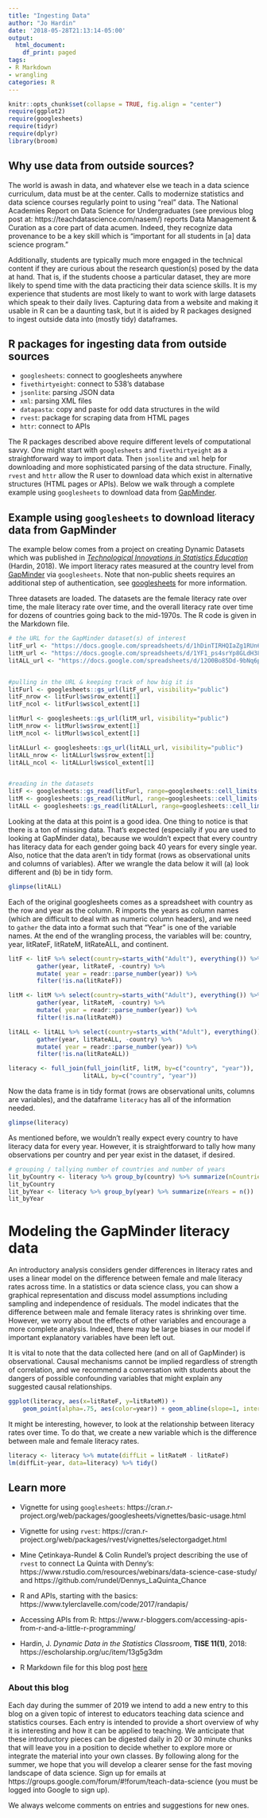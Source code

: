 ```yaml
---
title: "Ingesting Data"
author: "Jo Hardin"
date: '2018-05-28T21:13:14-05:00'
output:
  html_document:
    df_print: paged
tags:
- R Markdown
- wrangling
categories: R
---
```


```r
knitr::opts_chunk$set(collapse = TRUE, fig.align = "center")
require(ggplot2)
require(googlesheets)
require(tidyr)
require(dplyr)
library(broom)
```


## Why use data from outside sources? 


The world is awash in data, and whatever else we teach in a data science curriculum, data must be at the center.  Calls to modernize statistics and data science courses regularly point to using "real" data.  The National Academies Report on Data Science for Undergraduates (see previous blog post at: https://teachdatascience.com/nasem/) reports Data Management & Curation as a core part of data acumen.  Indeed, they recognize data provenance to be a key skill which is "important for all students in [a] data science program."

Additionally, students are typically much more engaged in the technical content if they are curious about the research question(s) posed by the data at hand.  That is, if the students choose a particular dataset, they are more likely to spend time with the data practicing their data science skills.  It is my experience that students are most likely to want to work with large datasets which speak to their daily lives.  Capturing data from a website and making it usable in R can be a daunting task, but it is aided by R packages designed to ingest outside data into (mostly tidy) dataframes.


## R packages for ingesting data from outside sources

* `googlesheets`: connect to googlesheets anywhere
* `fivethirtyeight`: connect to 538's database
* `jsonlite`: parsing JSON data
* `xml`: parsing XML files
* `datapasta`: copy and paste for odd data structures in the wild
* `rvest`: package for scraping data from HTML pages
* `httr`: connect to APIs

The R packages described above require different levels of computational savvy.  One might start with `googlesheets` and `fivethirtyeight` as a straightforward way to import data.  Then `jsonlite` and `xml` help for downloading and more sophisticated parsing of the data structure.  Finally, `rvest` and `httr` allow the R user to download data which exist in alternative structures (HTML pages or APIs).  Below we walk through a complete example using `googlesheets` to download data from [GapMinder](http://www.gapminder.org/).


## Example using `googlesheets` to download literacy data from GapMinder


The example below comes from a project on creating Dynamic Datasets which was published in [*Technological Innovations in Statistics Education*](https://escholarship.org/uc/item/13g5g3dm) (Hardin, 2018).  We import literacy rates measured at the country level from [GapMinder](http://www.gapminder.org/) via `googlesheets`.  Note that non-public sheets requires an additional step of authentication, see [googlesheets](https://github.com/jennybc/googlesheets) for more information.


Three datasets are loaded.  The datasets are the female literacy rate over time, the male literacy rate over time, and the overall literacy rate over time for dozens of countries going back to the mid-1970s.  The R code is given in the Markdown file.

```r
# the URL for the GapMinder dataset(s) of interest
litF_url <- "https://docs.google.com/spreadsheets/d/1hDinTIRHQIaZg1RUn6Z_6mo12PtKwEPFIz_mJVF6P5I/pub?gid=0"
litM_url <- "https://docs.google.com/spreadsheets/d/1YF1_ps4srYp8GLdH38v7hJQtDDjFJWz6_5bg-_zICaY/pub?gid=0"
litALL_url <- "https://docs.google.com/spreadsheets/d/12O0Bo85Dd-9bNq6p5KwXduPET1cRETP-mKy3ZK4q_xo/pub?gid=0"


#pulling in the URL & keeping track of how big it is
litFurl <- googlesheets::gs_url(litF_url, visibility="public")
litF_nrow <- litFurl$ws$row_extent[1]
litF_ncol <- litFurl$ws$col_extent[1]

litMurl <- googlesheets::gs_url(litM_url, visibility="public")
litM_nrow <- litMurl$ws$row_extent[1]
litM_ncol <- litMurl$ws$col_extent[1]

litALLurl <- googlesheets::gs_url(litALL_url, visibility="public")
litALL_nrow <- litALLurl$ws$row_extent[1]
litALL_ncol <- litALLurl$ws$col_extent[1]


#reading in the datasets
litF <- googlesheets::gs_read(litFurl, range=googlesheets::cell_limits(c(1,1), c(litF_nrow,litF_ncol)))
litM <- googlesheets::gs_read(litMurl, range=googlesheets::cell_limits(c(1,1), c(litM_nrow,litM_ncol)))
litALL <- googlesheets::gs_read(litALLurl, range=googlesheets::cell_limits(c(1,1), c(litALL_nrow,litALL_ncol)))
```

Looking at the data at this point is a good idea.  One thing to notice is that there is a ton of missing data.  That's expected (especially if you are used to looking at GapMinder data), because we wouldn't expect that every country has literacy data for each gender going back 40 years for every single year.  Also, notice that the data aren't in tidy format (rows as observational units and columns of variables).  After we wrangle the data below it will (a) look different and (b) be in tidy form.

```r
glimpse(litALL)
```


Each of the original googlesheets comes as a spreadsheet with country as the row and year as the column.  R imports the years as column names (which are difficult to deal with as numeric column headers), and we need to `gather` the data into a format such that "Year" is one of the variable names.  At the end of the wrangling process, the variables will be: country, year, litRateF, litRateM, litRateALL, and continent.

```r
litF <- litF %>% select(country=starts_with("Adult"), everything()) %>%
        gather(year, litRateF, -country) %>%
        mutate( year = readr::parse_number(year)) %>%
        filter(!is.na(litRateF)) 

litM <- litM %>% select(country=starts_with("Adult"), everything()) %>%
        gather(year, litRateM, -country) %>%
        mutate( year = readr::parse_number(year)) %>%
        filter(!is.na(litRateM)) 

litALL <- litALL %>% select(country=starts_with("Adult"), everything()) %>%
        gather(year, litRateALL, -country) %>%
        mutate( year = readr::parse_number(year)) %>%
        filter(!is.na(litRateALL))

literacy <- full_join(full_join(litF, litM, by=c("country", "year")), 
                     litALL, by=c("country", "year"))
```

Now the data frame is in tidy format (rows are observational units, columns are variables), and the dataframe `literacy` has all of the information needed.

```r
glimpse(literacy)
```

As mentioned before, we wouldn't really expect every country to have literacy data for every year.  However, it is straightforward to tally how many observations per country and per year exist in the dataset, if desired.
```r
# grouping / tallying number of countries and number of years
lit_byCountry <- literacy %>% group_by(country) %>% summarize(nCountries = n())
lit_byCountry
lit_byYear <- literacy %>% group_by(year) %>% summarize(nYears = n())
lit_byYear
```



# Modeling the GapMinder literacy data

An introductory analysis considers gender differences in literacy rates and uses a linear model on the difference between female and male literacy rates across time.  In a statistics or data science class, you can show a graphical representation and discuss model assumptions including sampling and independence of residuals. The model indicates that the difference between male and female literacy rates is shrinking over time.  However, we worry about the effects of other variables and encourage a more complete analysis.  Indeed, there may be large biases in our model if important explanatory variables have been left out.

It is vital to note that the data collected here (and on all of GapMinder) is observational.  Causal mechanisms cannot be implied regardless of strength of correlation, and we recommend a conversation with students about the dangers of possible confounding variables that might explain any suggested causal relationships.


```r
ggplot(literacy, aes(x=litRateF, y=litRateM)) + 
    geom_point(alpha=.75, aes(color=year)) + geom_abline(slope=1, intercept=0)
```

It might be interesting, however, to look at the relationship between literacy rates over time.  To do that, we create a new variable which is the difference between male and female literacy rates.

```r
literacy <- literacy %>% mutate(diffLit = litRateM - litRateF)
lm(diffLit~year, data=literacy) %>% tidy()
```



## Learn more

* Vignette for using `googlesheets`: https://cran.r-project.org/web/packages/googlesheets/vignettes/basic-usage.html

* Vignette for using `rvest`: https://cran.r-project.org/web/packages/rvest/vignettes/selectorgadget.html

* Mine &Ccedil;etinkaya-Rundel & Colin Rundel's project describing the use of `rvest` to connect La Quinta with Denny's: https://www.rstudio.com/resources/webinars/data-science-case-study/ and  https://github.com/rundel/Dennys_LaQuinta_Chance

* R and APIs, starting with the basics: https://www.tylerclavelle.com/code/2017/randapis/

* Accessing APIs from R: https://www.r-bloggers.com/accessing-apis-from-r-and-a-little-r-programming/

* Hardin, J. *Dynamic Data in the Statistics Classroom*, **TISE 11(1)**, 2018: https://escholarship.org/uc/item/13g5g3dm

* R Markdown file for this blog post [here](https://github.com/hglanz/teachdatascience_blog/blob/master/content/post/2019_05_28_ingestingdata/ingestingdata.Rmd)


### About this blog 

Each day during the summer of 2019 we intend to add a new entry to this blog on a given topic of interest to educators teaching data science and statistics courses. Each entry is intended to provide a short overview of why it is interesting and how it can be applied to teaching. We anticipate that these introductory pieces can be digested daily in 20 or 30 minute chunks that will leave you in a position to decide whether to explore more or integrate the material into your own classes. By following along for the summer, we hope that you will develop a clearer sense for the fast moving landscape of data science. Sign up for emails at https://groups.google.com/forum/#!forum/teach-data-science (you must be logged into Google to sign up).

We always welcome comments on entries and suggestions for new ones.

